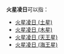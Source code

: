 '''火星凌日'''可以指：
* [[火星凌日_(土星)|火星凌日 (土星)]]
* [[火星凌日_(木星)|火星凌日 (木星)]]
* [[火星凌日_(天王星)|火星凌日 (天王星)]]
* [[火星凌日_(海王星)|火星凌日 (海王星)]]
{{disambig|cat=四字消歧义}}